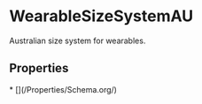 # WearableSizeSystemAU

Australian size system for wearables.

## Properties

<Grid>
* [](/Properties/Schema.org/)

</Grid>

